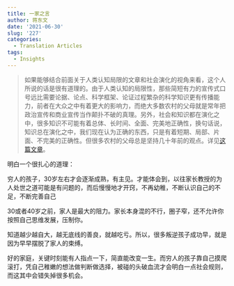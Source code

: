 ```yaml
---
title: 一家之言
author: 蒋东文
date: '2021-06-30'
slug: '227'
categories:
  - Translation Articles
tags:
  - Insights
---
```



> 如果能够结合前面关于人类认知局限的文章和社会演化的视角来看，这个人所说的话是很有道理的。由于人类认知的局限性，那些简短有力的宣传式口号远比需要论据、论点、科学框架、论证过程繁杂的科学知识更有传播能力，前者在大众之中有着更大的影响力，而绝大多数农村的父母就是常年把政治宣传和商业宣传当作颠扑不破的真理。另外，社会和知识都在演化之中，很多知识不可能有着总体、长时间、全面、完美地正确性，换句话说，知识总在演化之中，我们现在认为正确的东西，只是有着短期、局部、片面、不完美的正确性。但很多农村的父母总是坚持几十年前的观点。详见[这篇文章](https://guanghuamao.netlify.app/2021/06/27/kzqj/)。



明白一个很扎心的道理：

穷人的孩子，30岁左右才会逐渐成熟，有主见。才能体会到，以往家长教授的为人处世之道可能是有问题的，而后慢慢地才开窍，不再幼稚，不断认识自己的不足，不断完善自己

30或者40岁之前，家人是最大的阻力。家长本身混的不行，圈子窄，还不允许你按照自己思维发展，压制你。

知道越少越自大，越无底线的善良，就越吃亏。所以，很多叛逆孩子成功早，就是因为早早摆脱了家人的束缚。

好的家庭，关键时刻能有人指点一下，简直能改变一生。而穷人的孩子靠自己摸爬滚打，凭自己稚嫩的想法做判断做选择，被碰的头破血流才会明白一点社会规则，而这其中会错失掉很多机会。